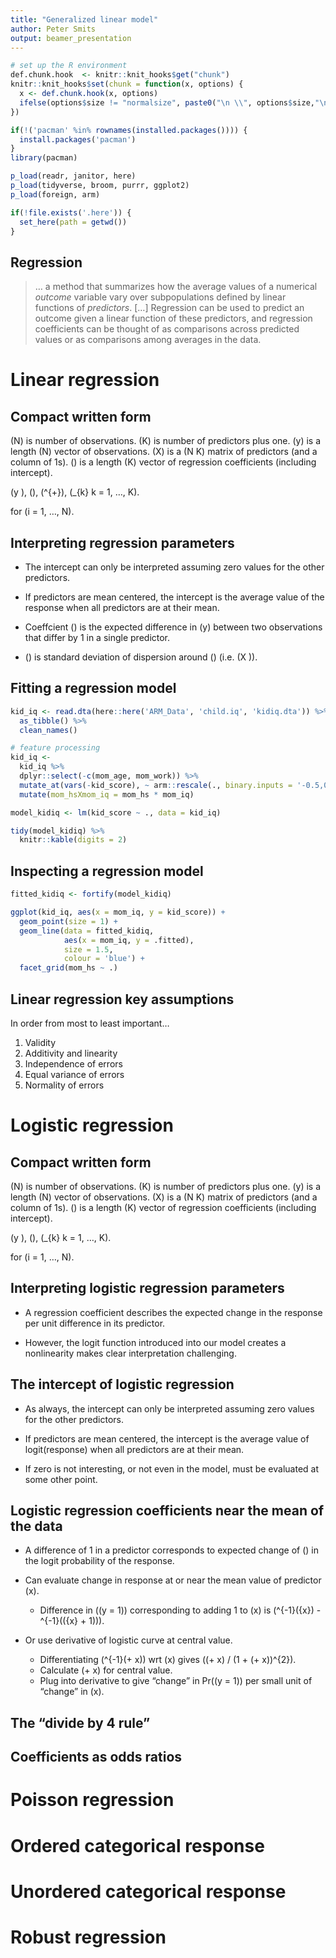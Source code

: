 ```yaml
---
title: "Generalized linear model"
author: Peter Smits
output: beamer_presentation
---
```

```r
# set up the R environment
def.chunk.hook  <- knitr::knit_hooks$get("chunk")
knitr::knit_hooks$set(chunk = function(x, options) {
  x <- def.chunk.hook(x, options)
  ifelse(options$size != "normalsize", paste0("\n \\", options$size,"\n\n", x, "\n\n \\normalsize"), x)
})

if(!('pacman' %in% rownames(installed.packages()))) {
  install.packages('pacman')
}
library(pacman)

p_load(readr, janitor, here)
p_load(tidyverse, broom, purrr, ggplot2)
p_load(foreign, arm)

if(!file.exists('.here')) {
  set_here(path = getwd())
}
```


## Regression

> ... a method that summarizes how the average values of a numerical *outcome* variable vary over subpopulations defined by linear functions of *predictors*. [...] Regression can be used to predict an outcome given a linear function of these predictors, and regression coefficients can be thought of as comparisons across predicted values or as comparisons among averages in the data.

\begin{small}
  Gelman and Hill, 2007, p.31
\end{small}


# Linear regression

## Compact written form

\(N\) is number of observations. \(K\) is number of predictors plus one. \(y\) is a length \(N\) vector of observations. \(X\) is a \(N \times K\) matrix of predictors (and a column of 1s). \(\beta\) is a length \(K\) vector of regression coefficients (including intercept).

\(y \in \mathbb{R}\), \(\mu \in \mathbb{R}\), \(\sigma \in \mathbb{R}^{+}\), \(\beta_{k} \in \mathbb{R} \text{ for } k = 1, ..., K\).

\begin{align*}
y_{i} &\sim \mathcal{N}(\mu_{i}, \sigma) \\
\mu_{i} &= X_{i} \beta
\end{align*}

for \(i = 1, ..., N\).



## Interpreting regression parameters

- The intercept can only be interpreted assuming zero values for the other predictors. 

- If predictors are mean centered, the intercept is the average value of the response when all predictors are at their mean.
  
- Coeffcient \(\beta\) is the expected difference in \(y\) between two observations that differ by 1 in a single predictor.

- \(\sigma\) is standard deviation of dispersion around \(\mu\) (i.e. \(X \beta\)).



## Fitting a regression model

```r
kid_iq <- read.dta(here::here('ARM_Data', 'child.iq', 'kidiq.dta')) %>% 
  as_tibble() %>%
  clean_names()

# feature processing 
kid_iq <- 
  kid_iq %>%
  dplyr::select(-c(mom_age, mom_work)) %>%
  mutate_at(vars(-kid_score), ~ arm::rescale(., binary.inputs = '-0.5,0.5')) %>%
  mutate(mom_hsXmom_iq = mom_hs * mom_iq)

model_kidiq <- lm(kid_score ~ ., data = kid_iq)

tidy(model_kidiq) %>%
  knitr::kable(digits = 2)
```



## Inspecting a regression model

```r
fitted_kidiq <- fortify(model_kidiq)

ggplot(kid_iq, aes(x = mom_iq, y = kid_score)) +
  geom_point(size = 1) +
  geom_line(data = fitted_kidiq, 
            aes(x = mom_iq, y = .fitted),
            size = 1.5,
            colour = 'blue') +
  facet_grid(mom_hs ~ .)
```



## Linear regression key assumptions

In order from most to least important...

1. Validity
2. Additivity and linearity
3. Independence of errors
4. Equal variance of errors
5. Normality of errors



# Logistic regression


## Compact written form

\(N\) is number of observations. \(K\) is number of predictors plus one. \(y\) is a length \(N\) vector of observations. \(X\) is a \(N \times K\) matrix of predictors (and a column of 1s). \(\beta\) is a length \(K\) vector of regression coefficients (including intercept).

\(y \in {0, 1}\), \(\theta \in [0, 1]\), \(\beta_{k} \in \mathbb{R} \text{ for } k = 1, ..., K\).

\begin{align*}
y_{i} &\sim \text{Bernoulli}(\theta_{i}) \\
\theta_{i}&= \text{logit}^{-1}(X_{i} \beta)
\end{align*}

for \(i = 1, ..., N\).



## Interpreting logistic regression parameters

- A regression coefficient describes the expected change in the response per unit difference in its predictor. 


- However, the logit function introduced into our model creates a nonlinearity makes clear interpretation challenging.



## The intercept of logistic regression

- As always, the intercept can only be interpreted assuming zero values for the other predictors. 

- If predictors are mean centered, the intercept is the average value of logit(response) when all predictors are at their mean.
  
- If zero is not interesting, or not even in the model, must be evaluated at some other point.



## Logistic regression coefficients near the mean of the data

- A difference of 1 in a predictor corresponds to expected change of \(\beta\) in the logit probability of the response.

- Can evaluate change in response at or near the mean value of predictor \(x\). 
  - Difference in \(\text{Pr}(y = 1)\) corresponding to adding 1 to \(x\) is \(\text{logit}^{-1}(\beta \bar{x}) - \text{logit}^{-1}(\beta (\bar{x} + 1))\).

- Or use derivative of logistic curve at central value.
  - Differentiating \(\text{logit}^{-1}(\alpha + \beta x)\) wrt \(x\) gives \(\beta \exp(\alpha + \beta x) / (1 + \exp(\alpha + \beta x))^{2}\).
  - Calculate \(\alpha + \beta x\) for central value.
  - Plug into derivative to give "change" in Pr\((y = 1)\) per small unit of "change" in \(x\).



## The "divide by 4 rule"

## Coefficients as odds ratios





# Poisson regression

# Ordered categorical response

# Unordered categorical response

# Robust regression
